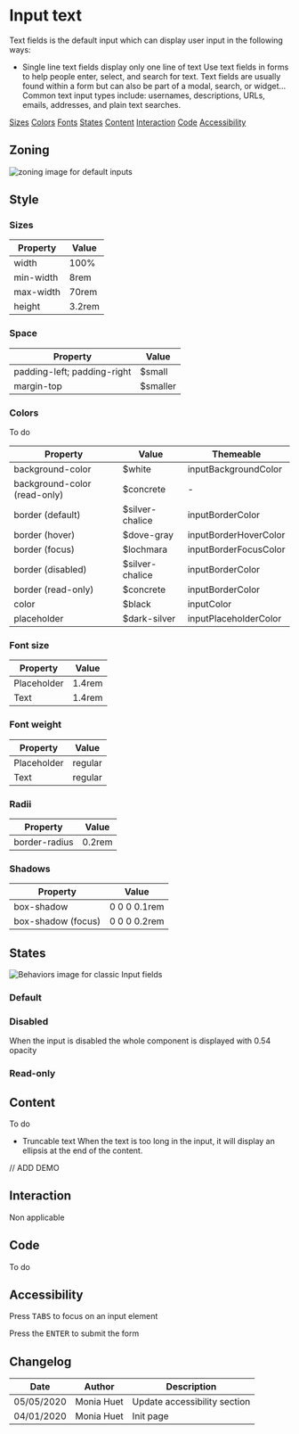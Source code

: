 
<Meta title="Components/Form/Input/Text" />

# Input text

Text fields is the default input which can display user input in the following ways:
- Single line text fields display only one line of text
Use text fields in forms to help people enter, select, and search for text. 
Text fields are usually found within a form but can also be part of a modal, search, or widget… 
Common text input types include: usernames, descriptions, URLs, emails, addresses, and plain text searches.

<Row>
	<Col centered="all">
		<a href="#sizes">Sizes</a>
	</Col>
	<Col centered="all">
		<a href="#colors">Colors</a>
	</Col>
	<Col centered="all">
		<a href="#fonts">Fonts</a>
	</Col>
	<Col centered="all">
		<a href="#states">States</a>
	</Col>
	<Col centered="all">
		<a href="#content">Content</a>
	</Col>
		<Col centered="all">
		<a href="#interaction">Interaction</a>
	</Col>
	<Col centered="all">
		<a href="#code">Code</a>
	</Col>
	<Col centered="all">
		<a href="#accessibility">Accessibility</a>
	</Col>
</Row>


## Zoning

<img src={InputZoning} alt="zoning image for default inputs" className="full" class="full" />

## Style

### Sizes <a id="sizes" />

| Property                       | Value             | 
| ------------------------------ | ----------------- | 
| width           	             | 100%              | 
| min-width                      | 8rem              | 
| max-width                      | 70rem             | 
| height    			    	 | 3.2rem            | 

### Space <a id="space" />

| Property                       | Value             | 
| ------------------------------ | ----------------- | 
| padding-left; padding-right    | $small            | 
| margin-top                     | $smaller          |

### Colors <a id="colors" />

To do

| Property                       | Value                               | Themeable				 |
| ------------------------------ | ----------------------------------- | ----------------------- |
| background-color               | $white                              | inputBackgroundColor	 |
| background-color (read-only)   | $concrete                           | -						 |
| border (default)               | $silver-chalice                     | inputBorderColor		 |
| border (hover)                 | $dove-gray                          | inputBorderHoverColor	 |
| border (focus)                 | $lochmara                           | inputBorderFocusColor	 |
| border (disabled)              | $silver-chalice                     | inputBorderColor		 |
| border (read-only)             | $concrete	                       | inputBorderColor		 |
| color							 | $black 							   | inputColor	   			 |
| placeholder                    | $dark-silver                        | inputPlaceholderColor   |

### Font size <a id="fonts" />

| Property                       | Value             | 
| ------------------------------ | ----------------- |
| Placeholder					 | 1.4rem 			 |
| Text 							 | 1.4rem 			 |  

### Font weight <a id="fonts" />

| Property                       | Value             | 
| ------------------------------ | ----------------- |
| Placeholder					 | regular			 |
| Text 							 | regular 			 |  

### Radii <a id="radii" />
 
| Property                       | Value             | 
| ------------------------------ | ----------------- | 
| border-radius			         | 0.2rem            |

### Shadows <a id="shadows" />

| Property                       | Value             | 
| ------------------------------ | ----------------- | 
| box-shadow			         | 0 0 0 0.1rem      |
| box-shadow (focus)	         | 0 0 0 0.2rem      |


## States <a id="states" />

<img src={InputBehaviors} alt="Behaviors image for classic Input fields" className="full" class="full" />

### Default
<Story id="components-form--text" />

### Disabled 

<Story id="components-form--text-disabled" />

When the input is disabled the whole component is displayed with 0.54 opacity

### Read-only 

<Story id="components-form--text-read-only" />

## Content <a id="content" />

To do

- Truncable text
When the text is too long in the input, it will display an ellipsis at the end of the content.

// ADD DEMO

## Interaction <a id="interaction" />

Non applicable

## Code <a id="code" />

To do

## Accessibility <a id="accessibility" />

Press <kbd>TABS</kbd> to focus on an input element

Press the <kbd>ENTER</kbd> to submit the form

## Changelog

| Date       | Author | Description |
| ---------- | ------ | ----------- |
| 05/05/2020 | Monia Huet  | Update accessibility section  |
| 04/01/2020 | Monia Huet  | Init page   |

